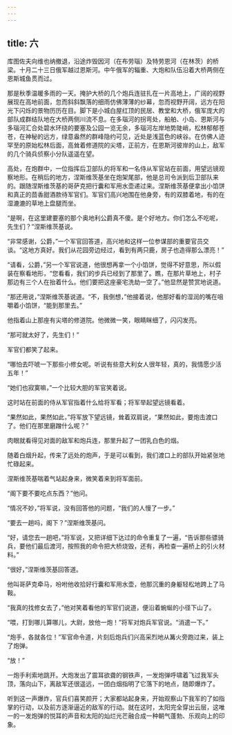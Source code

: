 ```yaml
---
---
---
```

title: 六
---



库图佐夫向维也纳撤退，沿途炸毁因河（在布劳瑙）及特劳恩河（在林茨）的桥梁。十月二十三日俄军越过恩斯河。中午俄军的辎重、大炮和队伍沿着大桥两侧在恩斯城鱼贯而过。

那是秋季温暖多雨的一天。掩护大桥的几个炮兵连驻扎在一片高地上，广阔的视野展现在高地前面，忽而斜斜飘落的细雨仿佛薄薄的纱幕，忽而视野开阔，远方在阳光下闪烁的景物历历在目。脚下是小城白屋红顶的民居、教堂和大桥，俄军庞大的部队成群结队地在大桥两侧川流不息。在多瑙河的拐弯处，船舶、小岛、恩斯河与多瑙河汇合处碧水环绕的要塞及公园一览无余，多瑙河左岸地势陡峭，松林郁郁苍苍，在神秘的远方，绿意盎然的群峰隐约可见，近处是浅蓝色的峡谷。在仿佛人迹罕至的原始松林后面，高耸着修道院的尖塔，正前方，在恩斯河彼岸的山上，敌军的几个骑兵侦察小分队遥遥在望。

高处，在炮群中，一位指挥后卫部队的将军和一名侍从军官站在前面，用望远镜观察地形。在稍后的地方，涅斯维茨基坐在炮架尾部，他是总司令派到后卫部队来的。跟随涅斯维茨基的哥萨克把行囊和军用水壶递过来。涅斯维茨基便拿出小馅饼和真正的茴香甜酒款待军官们。军官们高兴地围在他身旁，有的双膝着地，有的在湿漉漉的草地上盘腿而坐。

“是啊，在这里建要塞的那个奥地利公爵真不傻。是个好地方。你们怎么不吃呢，先生们？”涅斯维茨基说。

“非常感谢，公爵，”一个军官回答道，高兴地和这样一位参谋部的重要官员交谈。“这地方真好。我们从花园旁边经过，看到有两只鹿，房子也造得那么漂亮！”

“请看，公爵，”另一个军官说道，他很想再拿一个小馅饼，觉得不好意思，所以假装在察看地形，“您看看，我们的步兵已经到了那里了。瞧，在那片草地上，村子那边有三个人在抬着什么。他们要把这座豪宅洗劫一空了。”他显然是赞赏地说道。

“那还用说，”涅斯维茨基说道。“不，我倒想，”他接着说，他那好看的湿润的嘴在咀嚼着小馅饼，“能到那里去。”

他指着山上那座有尖塔的修道院。他微微一笑，眼睛眯细了，闪闪发亮。

“那可就太好了，先生们！”

军官们都笑了起来。

“哪怕去吓唬一下那些小修女呢。听说有些意大利女人很年轻，真的，我情愿少活五年！”

“她们也寂寞嘛，”一个比较大胆的军官笑着说。

这时站在前面的侍从军官指着什么给将军看；将军举起望远镜看着。

“果然如此，果然如此，”将军放下望远镜，耸着双肩说，“果然如此，要炮击渡口了。他们在那里磨蹭什么呢？”

肉眼就看得见对面的敌军和炮兵连，那里升起了一团乳白色的烟。

随着白烟升起，传来了远处的炮声，于是可以看到，我们渡口上的部队开始紧张地忙碌起来。

涅斯维茨基喘着气站起身来，微笑着来到将军面前。

“阁下要不要吃点东西？”他问。

“情况不妙，”将军说，没有回答他的问题，“我们的人慢了一步。”

“要去一趟吗，阁下？”涅斯维茨基问。

“好，请您去一趟吧，”将军说，又把详细下达过的命令重复了一遍，“告诉那些骠骑兵，要他们最后渡河，按照我的命令把大桥烧毁，还有，再检查一遍桥上的引火材料。”

“很好，”涅斯维茨基回答道。

他叫哥萨克牵马，吩咐他收拾好行囊和军用水壶，他那沉重的身躯轻松地跨上了马鞍。

“我真的找修女去了，”他对笑着看他的军官们说道，便沿着蜿蜒的小径下山了。

“喂，打到哪儿算哪儿，大尉，放他一炮！”将军对炮兵军官说。“消遣一下。”

“炮手，各就各位！”军官命令道，片刻后炮兵们兴高采烈地从篝火旁跑过来，装上了炮弹。

“放！”

一炮手利索地跳开。大炮发出了震耳欲聋的钢铁声，一发炮弹呼啸着飞过我军头顶，落向山下，离敌军还很遥远，一团白烟指明了它落下的地点，随即爆炸了。

听到这一声爆炸，官兵们喜笑颜开；大家都站起身来，开始观察山下我军的了如指掌的行动，以及前方逐渐逼近的敌军的行动。就在这时，太阳完全穿出云层，这唯一的一发炮弹的悦耳的声音和太阳的灿烂光芒融合成一种朝气蓬勃、乐观向上的印象。